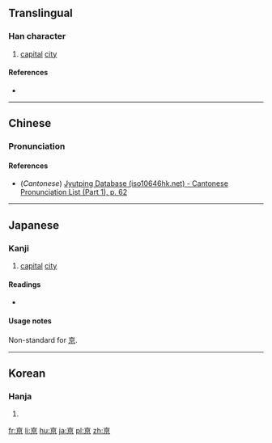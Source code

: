 {{also|京}}
==Translingual==

===Han character===
{{Han char|rn=8|rad=亠|as=07|sn=9|four=|canj=YAF|ids=⿳亠日小}}

# [[capital]] [[city]]

====References====
* {{Han ref|kx=0089.070|dkj=00307|dj=0188.120|hdz=10285.040|uh=4EB0|ud=20144}}

----

==Chinese==
{{zh-forms}}

===Pronunciation===
{{zh-pron
|m=jīng
|c=ging1
|mc=
|oc=
|ma=
|cat=n
}}

====References====
*(''Cantonese'') [http://www.iso10646hk.net/jp/document/download.jsp Jyutping Database (iso10646hk.net) - Cantonese Pronunciation List (Part 1), p. 62]

----

==Japanese==
{{ja-see-also|京}}

===Kanji===
{{ja-kanji|grade=uc|rs=亠07}}

# [[capital]] [[city]]

====Readings====
* {{ja-readings|on=[[けい]] (''kei''), [[きょう]] (''kyō''), [[きん]] (''kin'')|kun=[[みやこ]] (''miyako'')}}

{{ja-kref
|jis= 5037 
|ku= 4823 
|shift= 98B5
|euc= D0B7
|freq= ''not ranked''
|nelson= 299 
|newnelson= 94 
|halpern= ''not listed''
|kld= ''not listed''
|heisig= ''not listed''
|tuttle= 2j6.3
}}

====Usage notes====
Non-standard for [[京]].

----

==Korean==

===Hanja===
{{ko-hanja|hangeul=경|rv=gyeong|mr=kyŏng}}

# {{defn|lang=ko|sort=亠07}}

[[fr:亰]]
[[li:亰]]
[[hu:亰]]
[[ja:亰]]
[[pl:亰]]
[[zh:亰]]